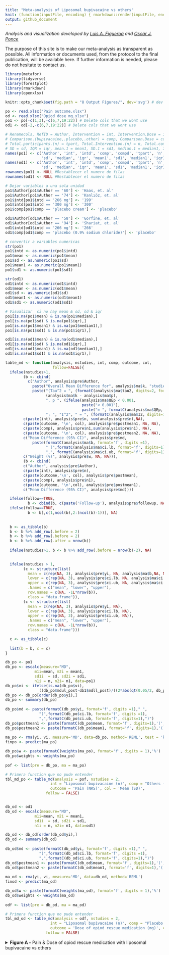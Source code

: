 ```yaml
---
title: "Meta-analysis of Liposomal bupivacaine vs others"
knit: (function(inputFile, encoding) { rmarkdown::render(inputFile, encoding = encoding, output_file = paste0(dirname(inputFile),'/README.md')) })
output: github_document
---
```

<i>Analysis and visualization developed by [Luis A. Figueroa](https://twitter.com/LuisFig1706) and [Oscar J. Ponce](https://twitter.com/PonceOJ)</i>

The purpose of this site is to make our meta-analysis as transparent as possible. All information or documents used, from the protocol to the final publication, will be available here. If further information is needed, please do not hesitate to contact us.

```r
library(metafor)
library(tidyverse)
library(forestplot)
library(rmarkdown)
library(openxlsx)

knitr::opts_chunk$set(fig.path = "8 Output Figures/", dev='svg') # dev = 'png'
```

```r
po <- read.xlsx("Pain outcome.xlsx")
od <- read.xlsx("Opiod dose mg.xlsx")
po1 <- po[-c(1,3),-c(6,7,19:22)] # Delete cols that we wont use
od1 <- od[-2,-c(6,7,19:22)] # Delete cols that we wont use

# Renamecols, RefID = Author, Intervention = int, Intervention.Dose = intd, 
# Comparison.(bupivacaine,.placebo,.other) = comp, Comparison.Dose = cd, 
# Total.participants.(n) = tpart, Total.Intervention.(n) = n, Total.comparator(n) = n, 
# SD = sd, IQR = iqr, mean.1 = mean1, SD.1 = sd1, median.1 = median1, IQR.1 = iqr1
names(po1) <- c('Author', 'int', 'intd', 'comp', 'compd', 'tpart', 'n', 'n1', 'mean',
                'sd', 'median', 'iqr', 'mean1', 'sd1', 'median1', 'iqr1')
names(od1) <- c('Author', 'int', 'intd', 'comp', 'compd', 'tpart', 'n', 'n1', 'mean', 
                'sd', 'median', 'iqr', 'mean1', 'sd1', 'median1', 'iqr1')
rownames(po1) <- NULL #Restablecer el numero de filas
rownames(od1) <- NULL #Restablecer el numero de filas

# Dejar variables a una sola unidad
po1$Author[po1$Author == '60'] <- 'Haas, et. al'
po1$Author[po1$Author == '74'] <- 'Kanlıöz, et. al'
po1$intd[po1$intd == '266 mg'] <- '199'
po1$intd[po1$intd == '300 mg'] <- '300'
po1$comp[po1$comp == 'placebo cream'] <- 'placebo'

od1$Author[od1$Author == '58'] <- 'Gorfine, et. al'
od1$Author[od1$Author == '94'] <- 'Shariat, et. al'
od1$intd[od1$intd == '266 mg'] <- '266'
od1$comp[od1$comp == 'placebo (0.9% sodium chloride)'] <- 'placebo'

# convertir a variables numericas
str(po1)
po1$intd <- as.numeric(po1$intd) 
po1$mean <- as.numeric(po1$mean) 
po1$sd <- as.numeric(po1$sd)
po1$mean1 <- as.numeric(po1$mean1) 
po1$sd1 <- as.numeric(po1$sd1)

str(od1)
od1$intd <- as.numeric(od1$intd)
od1$mean <- as.numeric(od1$mean) 
od1$sd <- as.numeric(od1$sd)
od1$mean1 <- as.numeric(od1$mean1) 
od1$sd1 <- as.numeric(od1$sd1)

# Visualizar  si no hay mean & sd, sd & iqr
po1[is.na(po1$mean) & is.na(po1$median),]
po1[is.na(po1$sd) & is.na(po1$iqr),]
po1[is.na(po1$mean1) & is.na(po1$median1),]
po1[is.na(po1$sd1) & is.na(po1$iqr1),]

od1[is.na(od1$mean) & is.na(od1$median),]
od1[is.na(od1$sd) & is.na(od1$iqr),]
od1[is.na(od1$mean1) & is.na(od1$median1),]
od1[is.na(od1$sd1) & is.na(od1$iqr1),]

```


```r

table_md <- function(analysis, nstudies, int, comp, outcome, col, 
                     follow=FALSE){
  ifelse(nstudies>1,
        (b <- cbind( 
          c("Author", analysis$pre$Author, 
            paste("Overall Mean Difference for", analysis$ma$k, "studies"),
            paste("(Tau^2 = ", (formatC(analysis$ma$tau2, digits=2, format="f")), ", df = ", 
                  (analysis$ma$k - analysis$ma$p),
                  ", p ", (ifelse(analysis$ma$QEp < 0.001, 
                                  paste("< 0.001"),
                                  paste("= ", formatC(analysis$ma$QEp, digits=3, format="f")))),
                  "; ", "I^2", " = ", (formatC(analysis$ma$I2, digits=1, format="f")), "%)")),
        c(paste(int), analysis$pre$n, sum(analysis$pre$n),NA),
        c(paste(outcome, '\n', col), analysis$pre$postmean1, NA, NA),
        c(paste(comp), analysis$pre$n1,sum(analysis$pre$n1), NA),
        c(paste(outcome, '\n', col), analysis$pre$postmean2, NA, NA),
        c("Mean Difference (95% CI)", analysis$pre$md, 
            paste(formatC(analysis$ma$b, format='f', digits =1), 
                  " (",formatC(analysis$ma$ci.lb, format='f', digits=1),
                  ",", formatC(analysis$ma$ci.ub, format='f', digits=1), ")"), NA),
        c("Weight (%)", analysis$pre$w, NA, NA))),
        (b <- cbind( 
        c("Author", analysis$pre$Author),
        c(paste(int), analysis$pre$n),
        c(paste(outcome,'\n', col), analysis$pre$postmean),
        c(paste(comp), analysis$pre$n1),
        c(paste(outcome, '\n',col), analysis$pre$postmean1),
        c("Mean Difference (95% CI)", analysis$pre$md))))

  ifelse(follow==TRUE, 
          b <- cbind(b, c(paste('Follow-up'), analysis$pre$followup, NA)), NA)
  ifelse(follow==TRUE,
          b <- b[,c(1,ncol(b),2:(ncol(b)-1))], NA)
  
  
  b <- as_tibble(b) 
  b <- b %>% add_row(.before = 2)
  b <- b %>% add_row(.before = 2)
  b <- b %>% add_row(.after = nrow(b))
  
  ifelse(nstudies>1, b <- b %>% add_row(.before = nrow(b)-2), NA)

  
  ifelse(nstudies > 1,
        (c <- structure(list(
          mean = c(rep(NA, 3), analysis$pre$yi, NA, analysis$ma$b,NA, NA),
          lower = c(rep(NA, 3), analysis$pre$ci.lb, NA, analysis$ma$ci.lb, NA, NA),
          upper = c(rep(NA, 3), analysis$pre$ci.ub, NA, analysis$ma$ci.ub, NA, NA)),
          .Names = c("mean", "lower", "upper"),
          row.names = c(NA, -1L*nrow(b)),
          class = "data.frame")),
        (c <- structure(list(
          mean = c(rep(NA, 3), analysis$pre$yi, NA),
          lower = c(rep(NA, 3), analysis$pre$ci.lb, NA),
          upper = c(rep(NA, 3), analysis$pre$ci.ub, NA)),
          .Names = c("mean", "lower", "upper"),
          row.names = c(NA, -1L*nrow(b)),
          class = "data.frame")))

  c <- as_tibble(c)
  
  list(b = b, c = c)
} 

```

```r
db_po <- po1
db_po <- escalc(measure="MD",
             m1i=mean, m2i = mean1, 
             sd1i  = sd, sd2i = sd1, 
             n1i = n, n2i= n1, data=po1)
db_po$vi <- ifelse(is.na(db_po$vi), 
               ((db_po$mdul_post-db1$mdll_post)/((2*abs(qt(0.05/2, db_po$total-1)))^2)), db_po$vi)
db_po <- db_po[order(db_po$yi),]
db_po <- summary(db_po)
  
db_po$md <- paste(formatC(db_po$yi, format='f', digits =1)," ",
               "(",formatC(db_po$ci.lb, format='f', digits =1),
               ",",formatC(db_po$ci.ub, format='f', digits=1),")") 
db_po$postmean1 <- paste(formatC(db_po$mean, format='f', digits=1),'(', formatC(db_po$sd, format='f', digits=1),')')
db_po$postmean2 <- paste(formatC(db_po$mean1, format='f', digits=1),'(', formatC(db_po$sd1, format='f', digits=1),')')
  
ma_po <- rma(yi, vi, measure='MD', data=db_po, method='REML', test = 'knha')
finpo <- predict(ma_po)

db_po$w <- paste(formatC(weights(ma_po), format='f', digits = 1),'%')
db_po$weights <- weights(ma_po)
  
pof <- list(pre = db_po, ma = ma_po)

# Primera function que no pude entender
tbl_md_po <- table_md(analysis = pof, nstudies = 2, 
                    int = "Liposomal bupivacaine (n)", comp = "Others (n)",
                    outcome = 'Pain (NRS)', col = 'Mean (SD)', 
                  follow = FALSE)


db_od <- od1
db_od <- escalc(measure="MD", 
             m1i=mean, m2i = mean1, 
             sd1i  = sd, sd2i = sd1, 
             n1i = n, n2i= n1, data=od1)

db_od <- db_od[order(db_od$yi),]
db_od <- summary(db_od)
  
db_od$md <- paste(formatC(db_od$yi, format='f', digits =1)," ",
               "(",formatC(db_od$ci.lb, format='f', digits =1),
               ",",formatC(db_od$ci.ub, format='f', digits=1),")") 
db_od$postmean1 <- paste(formatC(db_od$mean, format='f', digits=1),'(', formatC(db_od$sd, format='f', digits=1),')')
db_od$postmean2 <- paste(formatC(db_od$mean1, format='f', digits=1),'(', formatC(db_od$sd1, format='f', digits=1),')')
  
ma_od <- rma(yi, vi, measure='MD', data=db_od, method='REML')
finod <- predict(ma_od)

db_od$w <- paste(formatC(weights(ma_od), format='f', digits = 1),'%')
db_od$weights <- weights(ma_od)
  
odf <- list(pre = db_od, ma = ma_od)

# Primera function que no pude entender
tbl_md_od <- table_md(analysis = odf, nstudies = 2, 
                    int = "Liposomal bupivacaine (n)", comp = "Placebo (n)",
                    outcome = 'Dose of opiod rescue medication (mg)', col = 'Mean (SD)', 
                  follow = FALSE)
```


<details>

<summary><b>Figure A -</b> Pain & Dose of opiod rescue medication with liposomal
bupivacaine vs others </summary>
<br>

```r
title <- c('', paste0('Liposomal bupivacaine'), "mean (SD)",
            paste0('Others'), "mean (SD)",
            paste0('Mean Difference (MD) 95%CI'), 
            paste0('Weights'))

sub_cont1 <- c('Pain (NRS)', rep(NA, 6))
sub_cont2 <- c('Dose of opiod rescue medication (mg)', rep(NA, 6))


subtotal2 <- rbind(title, NA,
                   sub_cont1, tbl_md_po$b[-c(1:3, nrow(tbl_md_po$b)-3),], NA,
                   sub_cont2, tbl_md_od$b[-c(1:3, nrow(tbl_md_od$b)-3),])

subtotal2 <- as.matrix(subtotal2)


subtotal2_summary <- c(T, F, 
                           T, rep(F, nrow(tbl_md_po$b[-c(1:3, nrow(tbl_md_po$b)-3),])-3),T,T,F,F,
                           T, rep(F, nrow(tbl_md_od$b[-c(1:3, nrow(tbl_md_od$b)-3),])-3), T, T,F)

sizes_cont <- c(rep(NA,3), 0.005*(pof$pre$weights),1,
                rep(NA, 4), 0.005*(odf$pre$weights),1,
                rep(NA, 2))

subtotal2n <- rbind(NA,NA,
                    NA, tbl_md_po$c[-c(1:3, nrow(tbl_md_po$c)-3),], NA,
                    NA, tbl_md_od$c[-c(1:3, nrow(tbl_md_od$c)-3),])


plot<- forestplot(subtotal2,
             graph.pos = 6,
             zero = 0,
             subtotal2n,
             new_page = TRUE,
             colgap = unit(5, "mm"),
             hrzl_lines = list("2" = gpar (lwd=1, columns=1:8, col="black")),
             lineheight=unit(0.7,'cm'),
             boxsize = sizes_cont,
             line.margin = 2,
             is.summary = subtotal2_summary,
             align = c('l', rep('c', 4), 'l', 'l'),
             ci.vertices = TRUE,
             txt_gp = fpTxtGp(label =gpar (cex=0.9), 
                              ticks = gpar(cex = 0.9, fontface="bold"),
                              summary = gpar(cex = 0.9),
                              xlab = gpar(cex=0.9)),
             xticks = c(-15,0,12),
             xlog=FALSE,
             clip = c(-15,12),
             grid = c(-15,0,12),
             lwd.xaxis = 1,
             lwd.ci = 2.2,
             lwd.zero = 2,
             graphwidth = unit(8,"cm"),
             col=fpColors(box="black",line="grey", zero = 'dodgerblue4', axes="grey20", summary="black"))
  
```
</details>
